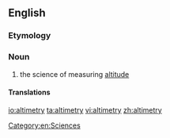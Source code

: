 ==English==

===Etymology===
{{suffix|altitude|alt1=alti(tude)|metry}}

===Noun===
{{en-noun|-}}

# the science of measuring [[altitude]]

====Translations====
{{trans-top|the science of measuring altitude}}
{{trans-mid}}
{{trans-bottom}}

[[Category:en:Sciences]]

[[io:altimetry]]
[[ta:altimetry]]
[[vi:altimetry]]
[[zh:altimetry]]